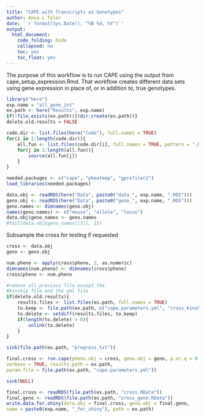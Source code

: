 ```yaml
---
title: "CAPE with Transcripts as Genotypes"
author: Anna L Tyler
date: '`r format(Sys.Date(), "%B %d, %Y")`'
output: 
  html_document:
    code_folding: hide
    collapsed: no
    toc: yes
    toc_float: yes
---
```



The purpose of this workflow is to run CAPE using the output from 
cape_setup_expression.Rmd. That workflow creates different data sets
using gene expression in place of, or in addition to, true genotypes.

```r
library("here")
exp.name = "all_gene_int"
ex.path <- here("Results", exp.name)
if(!file.exists(ex.path)){(dir.create(ex.path))}
delete.old.results = FALSE
```

```r
code.dir <- list.files(here("Code"), full.names = TRUE)
for(i in 1:length(code.dir)){
    all.fun <- list.files(code.dir[i], full.names = TRUE, pattern = ".R")
    for(j in 1:length(all.fun)){
        source(all.fun[j])    
    }
}
```

```r
needed.packages <- c("cape", "pheatmap", "gprofiler2")
load_libraries(needed.packages)
```


```r
data.obj <- readRDS(here("Data", paste0("data_", exp.name, ".RDS")))
geno.obj <- readRDS(here("Data", paste0("geno_", exp.name, ".RDS")))
geno.names <- dimnames(geno.obj)
names(geno.names) <- c("mouse", "allele", "locus")
data.obj$geno_names <- geno.names
#tail(data.obj$geno_names[[3]], 15)
```


Subsample the cross for testing if requested

```r
cross <- data.obj
geno <- geno.obj

num.pheno <- apply(cross$pheno, 2, as.numeric)
dimnames(num.pheno) <- dimnames(cross$pheno)
cross$pheno <- num.pheno
```


```r
#remove all previous file except the 
#kinship file and the yml file
if(delete.old.results){
    results.files <- list.files(ex.path, full.names = TRUE)
    to.keep <- file.path(ex.path, c("cape.parameters.yml", "cross_kinship.RData", "SNPlist.txt"))
    to.delete <- setdiff(results.files, to.keep)
    if(length(to.delete) > 0){
        unlink(to.delete)
    }
}

sink(file.path(ex.path, "progress.txt"))

final.cross <- run.cape(pheno.obj = cross, geno.obj = geno, p.or.q = 0.05, 
verbose = TRUE, results.path = ex.path, 
param.file = file.path(ex.path, "cape.parameters.yml"))

sink(NULL)

final.cross <- readRDS(file.path(ex.path, "cross.RData"))
final.geno <- readRDS(file.path(ex.path, "cross_geno.RData"))
write.data.for.shiny(data.obj = final.cross, geno.obj = final.geno, 
name = paste0(exp.name, "_for_shiny"), path = ex.path)
```

